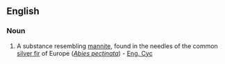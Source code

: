 ==English==

===Noun===
{{infl|en|noun}}

# {{chemistry}} A substance resembling [[mannite]], found in the needles of the common [[silver fir]] of Europe (''[[Abies pectinata]]'') - [[Eng. Cyc]]